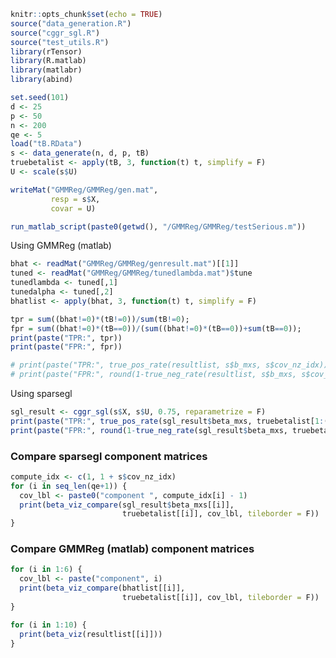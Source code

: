```r
knitr::opts_chunk$set(echo = TRUE)
source("data_generation.R")
source("cggr_sgl.R")
source("test_utils.R")
library(rTensor)
library(R.matlab)
library(matlabr)
library(abind)
```

```r
set.seed(101)
d <- 25 
p <- 50
n <- 200
qe <- 5
load("tB.RData")
s <- data_generate(n, d, p, tB)
truebetalist <- apply(tB, 3, function(t) t, simplify = F)
U <- scale(s$U)

writeMat("GMMReg/GMMReg/gen.mat",
         resp = s$X,
         covar = U)
```

```r
run_matlab_script(paste0(getwd(), "/GMMReg/GMMReg/testSerious.m"))
```

Using GMMReg (matlab)
```r
bhat <- readMat("GMMReg/GMMReg/genresult.mat")[[1]]
tuned <- readMat("GMMReg/GMMReg/tunedlambda.mat")$tune
tunedlambda <- tuned[,1]
tunedalpha <- tuned[,2]
bhatlist <- apply(bhat, 3, function(t) t, simplify = F)

tpr = sum((bhat!=0)*(tB!=0))/sum(tB!=0); 
fpr = sum((bhat!=0)*(tB==0))/(sum((bhat!=0)*(tB==0))+sum(tB==0));
print(paste("TPR:", tpr))
print(paste("FPR:", fpr))

# print(paste("TPR:", true_pos_rate(resultlist, s$b_mxs, s$cov_nz_idx)))
# print(paste("FPR:", round(1-true_neg_rate(resultlist, s$b_mxs, s$cov_nz_idx), 3)))
```

Using sparsegl
```r
sgl_result <- cggr_sgl(s$X, s$U, 0.75, reparametrize = F)
print(paste("TPR:", true_pos_rate(sgl_result$beta_mxs, truebetalist[1:(qe+1)], qe)))
print(paste("FPR:", round(1-true_neg_rate(sgl_result$beta_mxs, truebetalist[1:(qe+1)], qe), 3)))
```


### Compare sparsegl component matrices
```r
compute_idx <- c(1, 1 + s$cov_nz_idx)
for (i in seq_len(qe+1)) {
  cov_lbl <- paste0("component ", compute_idx[i] - 1)
  print(beta_viz_compare(sgl_result$beta_mxs[[i]],
                         truebetalist[[i]], cov_lbl, tileborder = F))
}
```


### Compare GMMReg (matlab) component matrices
```r
for (i in 1:6) {
  cov_lbl <- paste("component", i)
  print(beta_viz_compare(bhatlist[[i]],
                         truebetalist[[i]], cov_lbl, tileborder = F))
}
```

```r
for (i in 1:10) {
  print(beta_viz(resultlist[[i]]))
}
```

